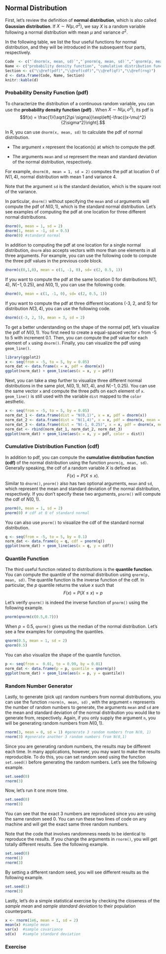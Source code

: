 ## Normal Distribution  {#normal-distribution}

First, let's review the definition of **normal distribution**, which is also called **Gaussian distribution**. If $X\sim N(\mu, \sigma^2)$, we say $X$ is a random variable following a normal distribution with mean $\mu$ and variance $\sigma^2$. 

In the following table, we list the four useful functions for normal distribution, and they will be introduced in the subsequent four parts, respectively.

```r
Code  <- c("`dnorm(x, mean, sd)`","`pnorm(q, mean, sd)`","`qnorm(p, mean, sd)`","`rnorm(n, mean, sd)`")
Name <- c("probability density function", "cumulative distribution function", "quantile function", "random number generator")
Section <- c("\\@ref(pdf)","\\@ref(cdf)","\\@ref(qf)","\\@ref(rng)")
d <- data.frame(Code, Name, Section)
knitr::kable(d)
```




### Probability Density Function (pdf) {#pdf}

To characterize the distribution of a continuous random variable, you can use the **probability density function (pdf)** . When $X\sim N(\mu,\sigma^2)$, its pdf is
$$f(x) = \frac{1}{\sqrt{2\pi \sigma}}\exp\left[-\frac{(x-\mu)^2}{2\sigma^2}\right].$$

In R, you can use `dnorm(x, mean, sd)` to calculate the pdf of normal distribution. 

- The argument `x` represent the location(s) at which to compute the pdf. 

- The arguments `mean` and `sd` represent the mean and standard deviation of the normal distribution, respectively. 


For example, `dnorm(0, mean = 1, sd = 2)` computes the pdf at location 0 of $N(1, 4)$, normal distribution with mean 1 and variance 4. 

::: {.infobox .caution data-latex="{caution}"}
Note that the argument `sd` is the standard deviation, which is the square root of the variance. 
::: 

In particular, `dnorm()` without specifying the `mean` and `sd` arguments will compute the pdf of $N(0,1)$, which is the standard normal distribution. Let's see  examples of computing the pdf at one location for three different normal distributions.

```r
dnorm(0, mean = 1, sd = 2)
dnorm(1, mean = -1, sd = 0.5)
dnorm(0) #standard normal
```

In addition to computing the pdf at one location for a single normal distribution, `dnorm` also accepts vectors with more than one elements in all three arguments. For example, you can use the following code to compute the three pdf values in the previous code block.
```r
dnorm(c(0,1,0), mean = c(1, -1, 0), sd= c(2, 0.5, 1))
```

If you want to compute the pdf at the same location 0 for distributions $N(1,4)$, $N(-1, 0.25)$, and $N(0, 1)$, you can use the following code. 
```r
dnorm(0, mean = c(1, -1, 0), sd= c(2, 0.5, 1))
```

If you want to compute the pdf at three different locations (-3, 2, and 5) for distribution $N(3, 4)$, you can use the following code. 

```r
dnorm(c(-3, 2, 5), mean = 3, sd = 2)
```


To get a better understanding on the shape of the normal pdf, let's visualize the pdf of $N(0,1)$. You first need to create a equal-spaced vector `x` from -5 to 5 with increment 0.1. Then, you can compute the pdf value for each element of `x` using `dnorm()`. Finally, you can visualize the pdf using `geom_line()`.

```r
library(ggplot2)
x <- seq(from = -5, to = 5, by = 0.05)
norm_dat <- data.frame(x = x, pdf = dnorm(x))
ggplot(norm_dat) + geom_line(aes(x = x, y = pdf))
```

Next, you can take a step further to visualize three different normal distributions in the same plot, $N(0,1)$, $N(1,4)$, and $N(-1, 0.25)$. You can use the same vector `x` and compute the three pdfs on each element of `x`. `geom_line()` is still used with the variable `dist` mapped to the `color` aesthetic. 

```r
x <- seq(from = -5, to = 5, by = 0.05)
norm_dat_1 <- data.frame(dist = "N(0,1)", x = x, pdf = dnorm(x))
norm_dat_2 <- data.frame(dist = "N(1,4)", x = x, pdf = dnorm(x, mean = 1, sd = 2))
norm_dat_3 <- data.frame(dist = "N(-1, 0.25)", x = x, pdf = dnorm(x, mean = -1, sd = 0.5))
norm_dat <- rbind(norm_dat_1, norm_dat_2, norm_dat_3)
ggplot(norm_dat) + geom_line(aes(x = x, y = pdf, color = dist))
```

### Cumulative Distribution Function (cdf) {#cdf}

In addition to pdf, you can compute the **cumulative distribution function (cdf)** of the normal distribution using the function `pnorm(q, mean, sd)`. Generally speaking, the cdf of a random variable $X$ is defined as 
$$F(x) = P(X\leq x).$$ Similar to `dnorm()`,  `pnorm()` also has two optional arguments, `mean` and `sd`, which represent the mean and standard deviation of the normal distribution, respectively. If you don't specify these two arguments, `pnorm()` will compute the cdf of $N(0,1)$. 
```r
pnorm(0, mean = 1, sd = 2)
pnorm(0) # cdf at 0 of standard normal
```

You can also use `pnorm()` to visualize the cdf of the standard normal distribution.

```r
q <- seq(from = -5, to = 5, by = 0.1)
norm_dat <- data.frame(q = q, cdf = pnorm(q))
ggplot(norm_dat) + geom_line(aes(x = q, y = cdf))
```

### Quantile Function  {#qf}

The third useful function related to distributions is the **quantile function**. You can compute the quantile of the normal distribution using `qnorm(p, mean, sd)`. The quantile function is the inverse function of the cdf. In particular, the $p$ quantile returns the value $x$ such that
$$F(x) = P(X\leq x) =  p$$ 

Let's verify `qnorm()` is indeed the inverse function of `pnorm()` using the following example. 

```r
pnorm(qnorm(c(0.5,0.7)))
```


When $p=0.5$, `qnorm()` gives us the median of the normal distribution. 
Let's see a few examples for computing the quantiles. 
```r
qnorm(0.5, mean = 1, sd = 2)
qnorm(0.5)
```



You can also visualize the shape of the quantile function.

```r
p <- seq(from =  0.01, to = 0.99, by = 0.01)
norm_dat <- data.frame(p = p, quantile = qnorm(p))
ggplot(norm_dat) + geom_line(aes(x = p, y = quantile))
```



### Random Number Generator  {#rng}

Lastly, to generate (pick up) random numbers from normal distributions, you can use the function `rnorm(n, mean, sd)` , with the argument `n` represents the number of random numbers to generate, the arguments `mean` and `sd` are the mean and standard deviation of the normal distribution you would like to generate from, respectively. Again, if you only supply the argument `n`, you will be generating random numbers from $N(0,1)$. 

```r
rnorm(3, mean = 0, sd = 1) #generate 3 random numbers from N(0, 1)
rnorm(3) #generate another 3 random numbers from N(0,1)
```

Since you are generating random numbers, the results may be different each time. In many applications, however, you may want to make the results reproducible. To do this, you can set random seed using the function `set.seed()` before generating the random numbers. Let's see the following example.

```r
set.seed(0)
rnorm(3) 
```

Now, let's run it one more time. 

```r
set.seed(0)
rnorm(3) 
```

You can see that the exact 3 numbers are reproduced since you are using the same random seed 0. You can run these two lines of code on any machine and will get the exact same three random numbers. 

::: {.infobox .caution data-latex="{caution}"}
Note that the code that involves randomness needs to be identical to reproduce the results. If you change the arguments in `rnorm()`, you will get totally different results. See the following example. 
::: 

```r
set.seed(0)
rnorm(1)
rnorm(3) 
```

By setting a different random seed, you will see different results as the following example.

```r
set.seed(1)
rnorm(3) 
```


Lastly, let's do a simple statistical exercise by checking the closeness of the *sample mean* and *sample standard deviation* to their population counterparts. 

```r
x <- rnorm(1e6, mean = 1, sd = 2)
mean(x) #sample mean
var(x)  #sample covariance
sd(x)   #sample standard deviation
```

### Exercise

